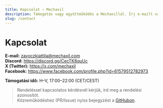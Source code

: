 ```yaml
---
title: Kapcsolat – Mechaxil
description: Támogatás vagy együttműködés a Mechaxillal. Írj e-mailt vagy keress a közösségi csatornáinkon.
slug: /contact
---
```



<Head>
  <script type="application/ld+json">{JSON.stringify({
    "@context":"https://schema.org",
    "@type":"ContactPage",
    "name":"Kapcsolat – Mechaxil",
    "url":"https://docs.mechaxil.com/hu/contact",
    "about":{"@type":"Organization","name":"Mechaxil","url":"https://docs.mechaxil.com"}
  })}</script>
</Head>

# Kapcsolat

**E-mail:** zavoczkiattila@mechaxil.com  
**Discord:** https://discord.gg/CecTK8quUc  
**X (Twitter):** https://x.com/mechaxil  
**Facebook:** https://www.facebook.com/profile.php?id=61579512782973

**Támogatási idő:** H–V, 17:00–22:00 (CET/CEST)

> Rendeléssel kapcsolatos kérdésnél kérjük, írd meg a rendelési azonosítót.  
> Közreműködéshez (PR/Issue) nyiss bejegyzést a [GitHubon](https://github.com/Mechaxil/docs).
